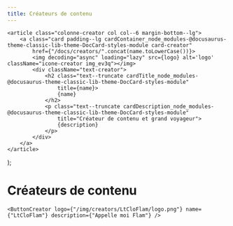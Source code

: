 ```yaml
---
title: Créateurs de contenu
---
```


    <article class="colonne-creator col col--6 margin-bottom--lg">
        <a class="card padding--lg cardContainer_node_modules-@docusaurus-theme-classic-lib-theme-DocCard-styles-module card-creator"
            href={"/docs/creators/".concat(name.toLowerCase())}>
            <img decoding="async" loading="lazy" src={logo} alt='logo' className="icone-creator img_ev3q"></img>
            <div className="text-creator">
                <h2 class="text--truncate cardTitle_node_modules-@docusaurus-theme-classic-lib-theme-DocCard-styles-module"
                    title={name}>
                    {name}
                </h2>
                <p class="text--truncate cardDescription_node_modules-@docusaurus-theme-classic-lib-theme-DocCard-styles-module"
                    title="Créateur de contenu et grand voyageur">
                    {description}
                </p>
            </div>
        </a>
    </article>
);
    
# Créateurs de contenu
<article class="margin-top--lg">
<section class="list-creator row list_node_modules-@docusaurus-theme-classic-lib-theme-DocCategoryGeneratedIndexPage-styles-module">
    <ButtonCreator logo={"/img/creators/Zuka/logo.png"} name={"Zuka"} description={"Passionné de jeux-vidéo et de RTS"} />
    <ButtonCreator logo={"/img/creators/The_Eternal/logo.png"} name={"The_Eternal"} description={"Joueur passioné de RTS "} />

    <ButtonCreator logo={"/img/creators/LtCloFlam/logo.png"} name={"LtCloFlam"} description={"Appelle moi Flam"} />
</section>

</article>